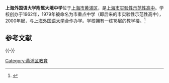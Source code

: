 '''上海外国语大学附属大境中学'''位于[[上海市|上海市]][[黄浦区|黄浦区]]，是[[上海市实验性示范性高中|上海市实验性示范性高中]]。学校创办于1962年，1979年被命名为市重点中学（即后来的市实验性示范性高中），2000年起，与[[上海外国语大学|上海外国语大学]]合作办学。学校拥有一栋18层的教学楼。<ref>{{cite web |url = http://dj.hpe.sh.cn/item-detail.asp?num=M122N1$124 |title = 上外附属大境中学简介 |accessdate = 2013-04-05 |deadurl = yes |archiveurl = https://web.archive.org/web/20071123141651/http://dj.hpe.sh.cn/item-detail.asp?num=M122N1%24124 |archivedate = 2007-11-23 }}</ref>

== 参考文献 ==
{{Reflist}}

{{-}}
{{上海市实验性、示范性高中}}

[[Category:黄浦区教育|Category:黄浦区教育]]